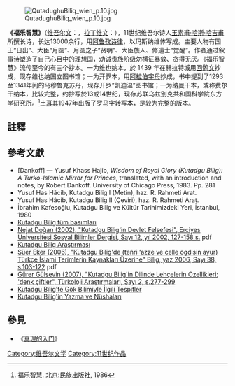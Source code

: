 [[File:QutadughuBiliq_wien_p.10.jpg|thumb]]

'''《福乐智慧》'''（[[维吾尔文|维吾尔文]]：'''{{维|قۇتادغۇ بىلىك}}'''，[[拉丁维文|拉丁维文]]：'''{{lang|ug|Qutadghu bilik}}'''），11世纪维吾尔诗人[[玉素甫·哈斯·哈吉甫|玉素甫·哈斯·哈吉甫]]所撰长诗，长达13000余行，用[[阿鲁孜诗律|阿鲁孜诗律]]，以玛斯纳维体写成。主要人物有国王“日出”、大臣“月圆”、月圆之子“贤明”、大臣族人、修道士“觉醒”。作者通过叙事诗塑造了自己心目中的理想国，劝诫贵族阶级勿横征暴敛、贪得无厌。《福乐智慧》流传至今的有三个抄本。一为维也纳本，於 1439 年在赫拉特城用[[回鹘文|回鹘文]]抄成，现存维也纳国立图书馆；一为开罗本，用[[阿拉伯字母|阿拉伯字母]]抄成，书中提到了1293至1341年间的马穆鲁克苏丹，现存开罗“凯迪温”图书馆；一为纳曼干本，或称费尔干纳本，比较完整，约抄写於13或14世纪，现存苏联乌兹别克共和国科学院东方学研究所。<ref>福乐智慧. 北京:民族出版社, 1986</ref>[[土耳其|土耳其]]1947年出版了罗马字转写本，是较为完整的版本。

==註釋==
{{reflist}}

==參考文獻==
{{refbegin|2}}
* [Dankoff] — Yusuf Khass Hajib, ''Wisdom of Royal Glory (Kutadgu Bilig): A Turko-Islamic Mirror for Princes'', translated, with an introduction and notes, by Robert Dankoff. University of Chicago Press, 1983. Pp. 281
* Yusuf Has Hâcib, Kutadgu Bilig I (Metin), haz. R. Rahmeti Arat. {{tr icon}}
* Yusuf Has Hâcib, Kutadgu Bilig II (Çeviri), haz. R. Rahmeti Arat. {{tr icon}}
* İbrahim Kafesoğlu, Kutadgu Bilig ve Kültür Tarihimizdeki Yeri, İstanbul, 1980 {{tr icon}}
* [http://aton.ttu.edu/kilavuzlar.asp  Kutadgu Bilig tüm basımları] {{Wayback|url=http://aton.ttu.edu/kilavuzlar.asp |date=20051212114327 }} {{tr icon}}
* [http://sbe.erciyes.edu.tr/dergi/sayi_12/sayi_12_09_n_dogan_127_158.pdf  Nejat Doğan (2002), "Kutadgu Bilig'in Devlet Felsefesi", Erciyes Üniversitesi Sosyal Bilimler Dergisi, Sayı 12, yıl 2002, 127-158 s.] {{Wayback|url=http://sbe.erciyes.edu.tr/dergi/sayi_12/sayi_12_09_n_dogan_127_158.pdf |date=20070808091103 }} pdf {{tr icon}}
* [https://web.archive.org/web/20090729094036/http://www.bilim.kuark.org/index.php?option=com_content&task=view&id=122&Itemid=50 Kutadgu Bilig Araştırması] {{tr icon}}
* [https://web.archive.org/web/20120129160712/http://www.yesevi.edu.tr/files/article/35.pdf  Süer Eker (2006), "Kutadgu Bilig'de  (teñri ‘azze ve celle ögdisin ayur) Türkçe İslami Terimlerin Kaynakları Üzerine" Bilig, yaz 2006, Sayı 38, s.103-122] pdf {{tr icon}}
* [https://web.archive.org/web/20160305014309/http://www.turkishstudies.net/dergi/cilt1/sayi4/gulsevingurer.pdf  Gürer Gülsevin (2007), "Kutadgu Bilig'in Dilinde Lehçelerin Özellikleri: 'denk çiftler", Türkoloji Araştırmaları, Sayı 2, s.277-299 ] {{tr icon}}
*[https://web.archive.org/web/20130304042726/http://e-dergi.atauni.edu.tr/index.php/taed/article/view/2489/2491 Kutadgu Bilig'te Gök Bilimiyle İlgili Tespitler] {{tr icon}}
* [https://web.archive.org/web/20141124120340/http://www.cokbilgi.com/yazi/kutadgu-bilig-kitabi-oku-nedir/ Kutadgu Bilig'in Yazma ve Nüshaları] {{tr icon}}
{{refend}}

== 參見 ==
*《[[真理的入门|真理的入门]]》
[[Category:维吾尔文学|Category:维吾尔文学]]
[[Category:11世纪作品|Category:11世纪作品]]